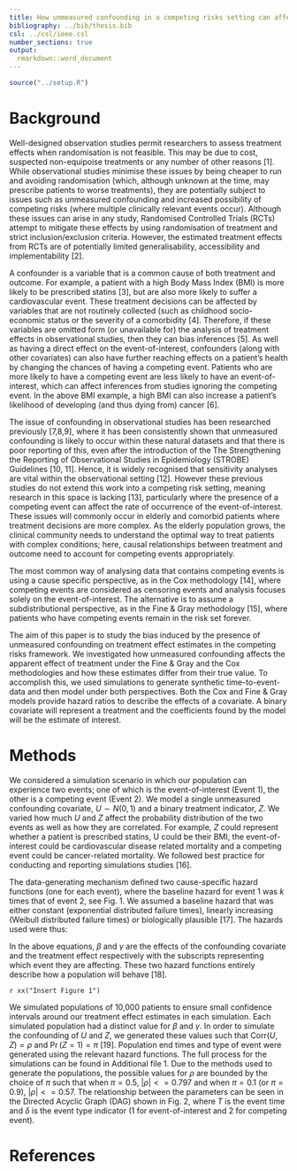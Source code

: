 ```yaml
---
title: How unmeasured confounding in a competing risks setting can affect treatment effect estimates in observational studies
bibliography: ../bib/thesis.bib
csl: ../csl/ieee.csl
number_sections: true
output:
  rmarkdown::word_document
---
```

```r
source("../setup.R")
```


# Background

Well-designed observation studies permit researchers to assess treatment effects when randomisation is not feasible. This may be due to cost, suspected non-equipoise treatments or any number of other reasons [1]. While observational studies minimise these issues by being cheaper to run and avoiding randomisation (which, although unknown at the time, may prescribe patients to worse treatments), they are potentially subject to issues such as unmeasured confounding and increased possibility of competing risks (where multiple clinically relevant events occur). Although these issues can arise in any study, Randomised Controlled Trials (RCTs) attempt to mitigate these effects by using randomisation of treatment and strict inclusion/exclusion criteria. However, the estimated treatment effects from RCTs are of potentially limited generalisability, accessibility and implementability [2].

A confounder is a variable that is a common cause of both treatment and outcome. For example, a patient with a high Body Mass Index (BMI) is more likely to be prescribed statins [3], but are also more likely to suffer a cardiovascular event. These treatment decisions can be affected by variables that are not routinely collected (such as childhood socio-economic status or the severity of a comorbidity [4]. Therefore, if these variables are omitted form (or unavailable for) the analysis of treatment effects in observational studies, then they can bias inferences [5]. As well as having a direct effect on the event-of-interest, confounders (along with other covariates) can also have further reaching effects on a patient’s health by changing the chances of having a competing event. Patients who are more likely to have a competing event are less likely to have an event-of-interest, which can affect inferences from studies ignoring the competing event. In the above BMI example, a high BMI can also increase a patient’s likelihood of developing (and thus dying from) cancer [6].

The issue of confounding in observational studies has been researched previously [7,8,9], where it has been consistently shown that unmeasured confounding is likely to occur within these natural datasets and that there is poor reporting of this, even after the introduction of the The Strengthening the Reporting of Observational Studies in Epidemiology (STROBE) Guidelines [10, 11]. Hence, it is widely recognised that sensitivity analyses are vital within the observational setting [12]. However these previous studies do not extend this work into a competing risk setting, meaning research in this space is lacking [13], particularly where the presence of a competing event can affect the rate of occurrence of the event-of-interest. These issues will commonly occur in elderly and comorbid patients where treatment decisions are more complex. As the elderly population grows, the clinical community needs to understand the optimal way to treat patients with complex conditions; here, causal relationships between treatment and outcome need to account for competing events appropriately.

The most common way of analysing data that contains competing events is using a cause specific perspective, as in the Cox methodology [14], where competing events are considered as censoring events and analysis focuses solely on the event-of-interest. The alternative is to assume a subdistributional perspective, as in the Fine & Gray methodology [15], where patients who have competing events remain in the risk set forever.

The aim of this paper is to study the bias induced by the presence of unmeasured confounding on treatment effect estimates in the competing risks framework. We investigated how unmeasured confounding affects the apparent effect of treatment under the Fine & Gray and the Cox methodologies and how these estimates differ from their true value. To accomplish this, we used simulations to generate synthetic time-to-event-data and then model under both perspectives. Both the Cox and Fine & Gray models provide hazard ratios to describe the effects of a covariate. A binary covariate will represent a treatment and the coefficients found by the model will be the estimate of interest.

# Methods

We considered a simulation scenario in which our population can experience two events; one of which is the event-of-interest (Event 1), the other is a competing event (Event 2). We model a single unmeasured confounding covariate, $U \sim N (0,1)$ and a binary treatment indicator, $Z$. We varied how much $U$ and $Z$ affect the probability distribution of the two events as well as how they are correlated. For example, $Z$ could represent whether a patient is prescribed statins, U could be their BMI, the event-of-interest could be cardiovascular disease related mortality and a competing event could be cancer-related mortality. We followed best practice for conducting and reporting simulations studies [16].

The data-generating mechanism defined two cause-specific hazard functions (one for each event), where the baseline hazard for event 1 was $k$ times that of event 2, see Fig. 1. We assumed a baseline hazard that was either constant (exponential distributed failure times), linearly increasing (Weibull distributed failure times) or biologically plausible [17]. The hazards used were thus:


\begin{align}
\lambda_1(t|U,Z) &= ke^{\beta_1U + \gamma_1Z}\lambda_0(t)\\
\lambda_2(t|U,Z) &= ke^{\beta_2U + \gamma_2Z}\lambda_0(t)
\end{align}

\begin{equation}
\lambda_0(t) \begin{cases}
1 & \textrm{Exponential}\\
2t & \textrm{Webull}\\
\exp{-18+7.3t-11.5t^{0.5}\log(t) + 9.5t^{0.5}} & \textrm{Plausible}
\end{cases}
\end{equation}


In the above equations, $\beta$ and $\gamma$ are the effects of the confounding covariate and the treatment effect respectively with the subscripts representing which event they are affecting. These two hazard functions entirely describe how a population will behave [18].

`r xx("Insert Figure 1")`

We simulated populations of 10,000 patients to ensure small confidence intervals around our treatment effect estimates in each simulation. Each simulated population had a distinct value for $\beta$ and $\gamma$. In order to simulate the confounding of $U$ and $Z$, we generated these values such that $\textrm{Corr}(U,Z) = \rho$ and $\Pr(Z = 1) = \pi$ [19]. Population end times and type of event were generated using the relevant hazard functions. The full process for the simulations can be found in Additional file 1. Due to the methods used to generate the populations, the possible values for $\rho$ are bounded by the choice of $\pi$ such that when $\pi = 0.5$, $\left|\rho\right| <= 0.797$ and when $\pi = 0.1$ (or $\pi=0.9$), $\left|\rho\right| <= 0.57$. The relationship between the parameters can be seen in the Directed Acyclic Graph (DAG) shown in Fig. 2, where $T$ is the event time and $\delta$ is the event type indicator (1 for event-of-interest and 2 for competing event).

# References

